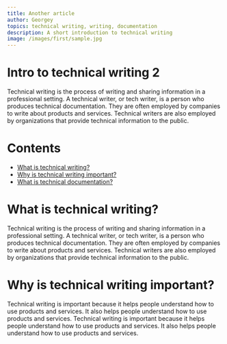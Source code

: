 ```yaml
---
title: Another article
author: Georgey
topics: technical writing, writing, documentation
description: A short introduction to technical writing
image: /images/first/sample.jpg
---
```


# Intro to technical writing 2

Technical writing is the process of writing and sharing information in a professional setting. A technical writer, or tech writer, is a person who produces technical documentation. They are often employed by companies to write about products and services. Technical writers are also employed by organizations that provide technical information to the public.

# Contents

- [What is technical writing?](#what-is-technical-writing)
- [Why is technical writing important?](#why-is-technical-writing-important)
- [What is technical documentation?](#what-is-technical-documentation)

# What is technical writing?

Technical writing is the process of writing and sharing information in a professional setting. A technical writer, or tech writer, is a person who produces technical documentation. They are often employed by companies to write about products and services. Technical writers are also employed by organizations that provide technical information to the public.

# Why is technical writing important?

Technical writing is important because it helps people understand how to use products and services. It also helps people understand how to use products and services. Technical writing is important because it helps people understand how to use products and services. It also helps people understand how to use products and services.